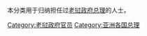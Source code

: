 {{Catnav|頁面分類|人物|各國人物|各國政治人物|老挝政治人物}}
{{Catnav|頁面分類|人物|各國人物|老挝人|老挝政治人物}}

本分类用于归纳担任过[[老挝政府总理|老挝政府总理]]的人士。

[[Category:老挝政府官员|Category:老挝政府官员]]
[[Category:亚洲各国总理|Category:亚洲各国总理]]